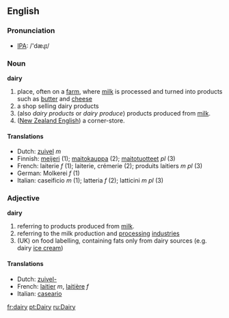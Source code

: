 ==English==
===Pronunciation===
*[[w:IPA|IPA]]: /'dæɻɪ/

===Noun===
'''dairy'''
# place, often on a [[farm]], where [[milk]] is processed and turned into products such as [[butter]] and [[cheese]]
# a shop selling dairy products
# (also ''dairy products'' or ''dairy produce'') products produced from [[milk]].
# ([[New Zealand English]]) a corner-store.

====Translations====
{{top}}<!--languages from A to I go here-->
*Dutch: [[zuivel]] ''m''
*Finnish: [[meijeri]] (1); [[maitokauppa]] (2); [[maitotuotteet]] ''pl'' (3)
*French: laiterie ''f'' (1); laiterie, crémerie (2); produits laitiers ''m pl'' (3)
*German: Molkerei ''f'' (1)
*Italian: caseificio ''m'' (1); latteria ''f'' (2); latticini ''m pl'' (3)
{{mid}}<!--languages from J to Z go here-->
{{bottom}}

===Adjective===
'''dairy'''
#referring to products produced from [[milk]].
#referring to the milk production and [[processing]] [[industries]]
#(UK) on food labelling, containing fats only from dairy sources (e.g. dairy [[ice cream]])

====Translations====
{{top}}<!--languages from A to I go here-->
*Dutch: [[zuivel-]]
*French: [[laitier]] ''m'', [[laitière]] ''f''
*Italian: [[caseario]]
{{mid}}<!--languages from J to Z go here-->
{{bottom}}

[[fr:dairy]]
[[pt:Dairy]]
[[ru:Dairy]]